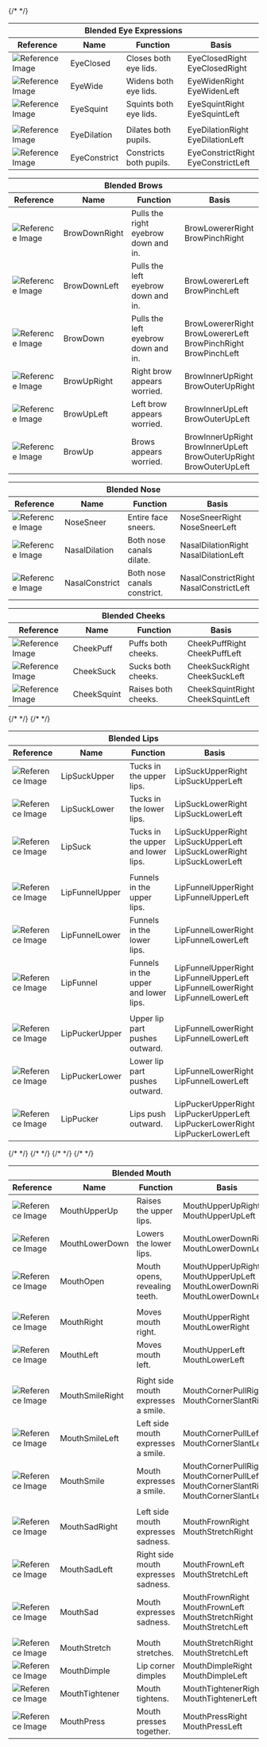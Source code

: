
<table>
    <thead>
        <tr>
            <th colspan="4">Blended Eye Expressions</th>
        </tr>
        <tr>
            <th className="table-ue-ref">Reference</th>
            <th className="table-ue-name">Name</th>
            <th className="table-ue-description">Function</th>
            <th className="table-ue-name">Basis</th>
        </tr>
    </thead>
    <tbody>
        <tr>
            <td><img src={require("@site/docs/tutorial-avatars/tutorial-avatars-extras/img/avatar/avatar_ref_eyeclosed.png").default} style={{width: 192}} alt="Reference Image" /></td>
            <td>EyeClosed</td>
            <td><ContextModal src={require('./unified-explanations/eye/_eye_closed.mdx').default}>Closes both eye lids.</ContextModal></td>
            <td>EyeClosedRight<br/>EyeClosedRight</td>
        </tr>
        <tr>
            <td><img src={require("@site/docs/tutorial-avatars/tutorial-avatars-extras/img/avatar/avatar_ref_eyewide.png").default} style={{width: 192}} alt="Reference Image" /></td>
            <td>EyeWide</td>
            <td><ContextModal src={require('./unified-explanations/eye/_eye_widen.mdx').default}>Widens both eye lids.</ContextModal></td>
            <td>EyeWidenRight<br/>EyeWidenLeft</td>
        </tr>
        <tr>
            <td><img src={require("@site/docs/tutorial-avatars/tutorial-avatars-extras/img/avatar/avatar_ref_eyesquint.png").default} style={{width: 192}} alt="Reference Image" /></td>
            <td>EyeSquint</td>
            <td><ContextModal src={require('./unified-explanations/eye/_eye_squint.mdx').default}>Squints both eye lids.</ContextModal></td>
            <td>EyeSquintRight<br/>EyeSquintLeft</td>
        </tr>
        {/* <tr>
            <td></td>
            <td></td>
            <td></td>
            <td></td>
        </tr> */}
        <tr>
            <td><img src={require("@site/docs/tutorial-avatars/tutorial-avatars-extras/img/avatar/avatar_ref_eyedilation.png").default} style={{width: 192}} alt="Reference Image" /></td>
            <td>EyeDilation</td>
            <td><ContextModal src={require('./unified-explanations/eye/_eye_dilators.mdx').default}>Dilates both pupils.</ContextModal></td>
            <td>EyeDilationRight<br/>EyeDilationLeft</td>
        </tr>
        <tr>
            <td><img src={require("@site/docs/tutorial-avatars/tutorial-avatars-extras/img/avatar/avatar_ref_eyeconstrict.png").default} style={{width: 192}} alt="Reference Image" /></td>
            <td>EyeConstrict</td>
            <td><ContextModal src={require('./unified-explanations/eye/_eye_dilators.mdx').default}>Constricts both pupils.</ContextModal></td>
            <td>EyeConstrictRight<br/>EyeConstrictLeft</td>
        </tr>
    </tbody>
</table>

<table>
    <thead>
        <tr>
            <th colspan="4">Blended Brows</th>
        </tr>
        <tr>
            <th className="table-ue-ref">Reference</th>
            <th className="table-ue-name">Name</th>
            <th className="table-ue-description">Function</th>
            <th className="table-ue-name">Basis</th>
        </tr>
    </thead>
    <tbody>
        <tr>
            <td><img src={require("@site/docs/tutorial-avatars/tutorial-avatars-extras/img/avatar/avatar_ref_browdownright.png").default} style={{width: 192}} alt="Reference Image" /></td>
            <td>BrowDownRight</td>
            <td><ContextModal src={require('./unified-explanations/brow/_brow_down.mdx').default}>Pulls the right eyebrow down and in.</ContextModal></td>
            <td>BrowLowererRight<br/>BrowPinchRight</td>
        </tr>
        <tr>
            <td><img src={require("@site/docs/tutorial-avatars/tutorial-avatars-extras/img/avatar/avatar_ref_browdownleft.png").default} style={{width: 192}} alt="Reference Image" /></td>
            <td>BrowDownLeft</td>
            <td><ContextModal src={require('./unified-explanations/brow/_brow_down.mdx').default}>Pulls the left eyebrow down and in.</ContextModal></td>
            <td>BrowLowererLeft<br/>BrowPinchLeft</td>
        </tr>
        <tr>
            <td><img src={require("@site/docs/tutorial-avatars/tutorial-avatars-extras/img/avatar/avatar_ref_browdown.png").default} style={{width: 192}} alt="Reference Image" /></td>
            <td>BrowDown</td>
            <td><ContextModal src={require('./unified-explanations/brow/_brow_down.mdx').default}>Pulls the left eyebrow down and in.</ContextModal></td>
            <td>BrowLowererRight<br/>BrowLowererLeft<br/>BrowPinchRight<br/>BrowPinchLeft</td>
        </tr>
        <tr>
            <td><img src={require("@site/docs/tutorial-avatars/tutorial-avatars-extras/img/avatar/avatar_ref_browupright.png").default} style={{width: 192}} alt="Reference Image" /></td>
            <td>BrowUpRight</td>
            <td><ContextModal src={require('./unified-explanations/brow/_brow_up.mdx').default}>Right brow appears worried.</ContextModal></td>
            <td>BrowInnerUpRight<br/>BrowOuterUpRight</td>
        </tr>
        <tr>
            <td><img src={require("@site/docs/tutorial-avatars/tutorial-avatars-extras/img/avatar/avatar_ref_browupleft.png").default} style={{width: 192}} alt="Reference Image" /></td>
            <td>BrowUpLeft</td>
            <td><ContextModal src={require('./unified-explanations/brow/_brow_up.mdx').default}>Left brow appears worried.</ContextModal></td>
            <td>BrowInnerUpLeft<br/>BrowOuterUpLeft</td>
        </tr>
        <tr>
            <td><img src={require("@site/docs/tutorial-avatars/tutorial-avatars-extras/img/avatar/avatar_ref_browup.png").default} style={{width: 192}} alt="Reference Image" /></td>
            <td>BrowUp</td>
            <td><ContextModal src={require('./unified-explanations/brow/_brow_up.mdx').default}>Brows appears worried.</ContextModal></td>
            <td>BrowInnerUpRight<br/>BrowInnerUpLeft<br/>BrowOuterUpRight<br/>BrowOuterUpLeft</td>
        </tr>
    </tbody>
</table>

<table>
    <thead>
        <tr>
            <th colspan="4">Blended Nose</th>
        </tr>
        <tr>
            <th className="table-ue-ref">Reference</th>
            <th className="table-ue-name">Name</th>
            <th className="table-ue-description">Function</th>
            <th className="table-ue-name">Basis</th>
        </tr>
    </thead>
    <tbody>
        <tr>
            <td><img src={require("@site/docs/tutorial-avatars/tutorial-avatars-extras/img/avatar/avatar_ref_nosesneer.png").default} style={{width: 192}} alt="Reference Image" /></td>
            <td>NoseSneer</td>
            <td><ContextModal src={require('./unified-explanations/nose/_nose_sneer.mdx').default}>Entire face sneers.</ContextModal></td>
            <td>NoseSneerRight<br/>NoseSneerLeft</td>
        </tr>
        <tr>
            <td><img src={require("@site/docs/tutorial-avatars/tutorial-avatars-extras/img/avatar/avatar_ref_nasaldilation.png").default} style={{width: 192}} alt="Reference Image" /></td>
            <td>NasalDilation</td>
            <td><ContextModal src={require('./unified-explanations/nose/_nose_dilators.mdx').default}>Both nose canals dilate.</ContextModal></td>
            <td>NasalDilationRight<br/>NasalDilationLeft</td>
        </tr>
        <tr>
            <td><img src={require("@site/docs/tutorial-avatars/tutorial-avatars-extras/img/avatar/avatar_ref_nasalconstrict.png").default} style={{width: 192}} alt="Reference Image" /></td>
            <td>NasalConstrict</td>
            <td><ContextModal src={require('./unified-explanations/nose/_nose_dilators.mdx').default}>Both nose canals constrict.</ContextModal></td>
            <td>NasalConstrictRight<br/>NasalConstrictLeft</td>
        </tr>
    </tbody>
</table>
<table>
    <thead>
        <tr>
            <th colspan="4">Blended Cheeks</th>
        </tr>
        <tr>
            <th className="table-ue-ref">Reference</th>
            <th className="table-ue-name">Name</th>
            <th className="table-ue-description">Function</th>
            <th className="table-ue-name">Basis</th>
        </tr>
    </thead>
    <tbody>
        <tr>
            <td><img src={require("@site/docs/tutorial-avatars/tutorial-avatars-extras/img/avatar/avatar_ref_cheekpuff.png").default} style={{width: 192}} alt="Reference Image" /></td>
            <td>CheekPuff</td>
            <td><ContextModal src={require('./unified-explanations/cheek/_cheek_puff.mdx').default}>Puffs both cheeks.</ContextModal></td>
            <td>CheekPuffRight<br/>CheekPuffLeft</td>
        </tr>
        <tr>
            <td><img src={require("@site/docs/tutorial-avatars/tutorial-avatars-extras/img/avatar/avatar_ref_cheeksuck.png").default} style={{width: 192}} alt="Reference Image" /></td>
            <td>CheekSuck</td>
            <td><ContextModal src={require('./unified-explanations/cheek/_cheek_suck.mdx').default}>Sucks both cheeks.</ContextModal></td>
            <td>CheekSuckRight<br/>CheekSuckLeft</td>
        </tr>
        <tr>
            <td><img src={require("@site/docs/tutorial-avatars/tutorial-avatars-extras/img/avatar/avatar_ref_cheeksquint.png").default} style={{width: 192}} alt="Reference Image" /></td>
            <td>CheekSquint</td>
            <td><ContextModal src={require('./unified-explanations/cheek/_cheek_squint.mdx').default}>Raises both cheeks.</ContextModal></td>
            <td>CheekSquintRight<br/>CheekSquintLeft</td>
        </tr>
    </tbody>
</table>
<table>
    <thead>
        <tr>
            <th colspan="4">Blended Lips</th>
        </tr>
        <tr>
            <th className="table-ue-ref">Reference</th>
            <th className="table-ue-name">Name</th>
            <th className="table-ue-description">Function</th>
            <th className="table-ue-name">Basis</th>
        </tr>
    </thead>
    <tbody>
        <tr>
            <td><img src={require("@site/docs/tutorial-avatars/tutorial-avatars-extras/img/avatar/avatar_ref_lipsuckupper.png").default} style={{width: 192}} alt="Reference Image" /></td>
            <td>LipSuckUpper</td>
            <td><ContextModal src={require('./unified-explanations/lip/_lip_suck.mdx').default}>Tucks in the upper lips.</ContextModal></td>
            <td>LipSuckUpperRight<br/>LipSuckUpperLeft</td>
        </tr>
        <tr>
            <td><img src={require("@site/docs/tutorial-avatars/tutorial-avatars-extras/img/avatar/avatar_ref_lipsucklower.png").default} style={{width: 192}} alt="Reference Image" /></td>
            <td>LipSuckLower</td>
            <td><ContextModal src={require('./unified-explanations/lip/_lip_suck.mdx').default}>Tucks in the lower lips.</ContextModal></td>
            <td>LipSuckLowerRight<br/>LipSuckLowerLeft</td>
        </tr>
        <tr>
            <td><img src={require("@site/docs/tutorial-avatars/tutorial-avatars-extras/img/avatar/avatar_ref_lipsuck.png").default} style={{width: 192}} alt="Reference Image" /></td>
            <td>LipSuck</td>
            <td><ContextModal src={require('./unified-explanations/lip/_lip_suck.mdx').default}>Tucks in the upper and lower lips.</ContextModal></td>
            <td>LipSuckUpperRight<br/>LipSuckUpperLeft<br/>LipSuckLowerRight<br/>LipSuckLowerLeft</td>
        </tr>
        {/* <tr>
            <td></td>
            <td></td>
            <td></td>
            <td></td>
        </tr> */}
        <tr>
            <td><img src={require("@site/docs/tutorial-avatars/tutorial-avatars-extras/img/avatar/avatar_ref_lipfunnelupper.png").default} style={{width: 192}} alt="Reference Image" /></td>
            <td>LipFunnelUpper</td>
            <td><ContextModal src={require('./unified-explanations/lip/_lip_funnel.mdx').default}>Funnels in the upper lips.</ContextModal></td>
            <td>LipFunnelUpperRight<br/>LipFunnelUpperLeft</td>
        </tr>
        <tr>
            <td><img src={require("@site/docs/tutorial-avatars/tutorial-avatars-extras/img/avatar/avatar_ref_lipfunnellower.png").default} style={{width: 192}} alt="Reference Image" /></td>
            <td>LipFunnelLower</td>
            <td><ContextModal src={require('./unified-explanations/lip/_lip_funnel.mdx').default}>Funnels in the lower lips.</ContextModal></td>
            <td>LipFunnelLowerRight<br/>LipFunnelLowerLeft</td>
        </tr>
        <tr>
            <td><img src={require("@site/docs/tutorial-avatars/tutorial-avatars-extras/img/avatar/avatar_ref_lipfunnel.png").default} style={{width: 192}} alt="Reference Image" /></td>
            <td>LipFunnel</td>
            <td><ContextModal src={require('./unified-explanations/lip/_lip_funnel.mdx').default}>Funnels in the upper and lower lips.</ContextModal></td>
            <td>LipFunnelUpperRight<br/>LipFunnelUpperLeft<br/>LipFunnelLowerRight<br/>LipFunnelLowerLeft</td>
        </tr>
        {/* <tr>
            <td></td>
            <td></td>
            <td></td>
            <td></td>
        </tr> */}
        <tr>
            <td><img src={require("@site/docs/tutorial-avatars/tutorial-avatars-extras/img/avatar/avatar_ref_lippuckerupper.png").default} style={{width: 192}} alt="Reference Image" /></td>
            <td>LipPuckerUpper</td>
            <td><ContextModal src={require('./unified-explanations/lip/_lip_pucker.mdx').default}>Upper lip part pushes outward.</ContextModal></td>
            <td>LipFunnelLowerRight<br/>LipFunnelLowerLeft</td>
        </tr>
        <tr>
            <td><img src={require("@site/docs/tutorial-avatars/tutorial-avatars-extras/img/avatar/avatar_ref_lippuckerlower.png").default} style={{width: 192}} alt="Reference Image" /></td>
            <td>LipPuckerLower</td>
            <td><ContextModal src={require('./unified-explanations/lip/_lip_pucker.mdx').default}>Lower lip part pushes outward.</ContextModal></td>
            <td>LipFunnelLowerRight<br/>LipFunnelLowerLeft</td>
        </tr>
        <tr>
            <td><img src={require("@site/docs/tutorial-avatars/tutorial-avatars-extras/img/avatar/avatar_ref_lippucker.png").default} style={{width: 192}} alt="Reference Image" /></td>
            <td>LipPucker</td>
            <td><ContextModal src={require('./unified-explanations/lip/_lip_pucker.mdx').default}>Lips push outward.</ContextModal></td>
            <td>LipPuckerUpperRight<br/>LipPuckerUpperLeft<br/>LipPuckerLowerRight<br/>LipPuckerLowerLeft</td>
        </tr>
    </tbody>
</table>
<table>
    <thead>
        <tr>
            <th colspan="4">Blended Mouth</th>
        </tr>
        <tr>
            <th className="table-ue-ref">Reference</th>
            <th className="table-ue-name">Name</th>
            <th className="table-ue-description">Function</th>
            <th className="table-ue-name">Basis</th>
        </tr>
    </thead>
    <tbody>
        <tr>
            <td><img src={require("@site/docs/tutorial-avatars/tutorial-avatars-extras/img/avatar/avatar_ref_mouthupperup.png").default} style={{width: 192}} alt="Reference Image" /></td>
            <td>MouthUpperUp</td>
            <td><ContextModal src={require('./unified-explanations/mouth/_mouth_upper_up.mdx').default}>Raises the upper lips.</ContextModal></td>
            <td>MouthUpperUpRight<br/>MouthUpperUpLeft</td>
        </tr>
        <tr>
            <td><img src={require("@site/docs/tutorial-avatars/tutorial-avatars-extras/img/avatar/avatar_ref_mouthlowerdown.png").default} style={{width: 192}} alt="Reference Image" /></td>
            <td>MouthLowerDown</td>
            <td><ContextModal src={require('./unified-explanations/mouth/_mouth_lower_down.mdx').default}>Lowers the lower lips.</ContextModal></td>
            <td>MouthLowerDownRight<br/>MouthLowerDownLeft</td>
        </tr>
        <tr>
            <td><img src={require("@site/docs/tutorial-avatars/tutorial-avatars-extras/img/avatar/avatar_ref_mouthopen.png").default} style={{width: 192}} alt="Reference Image" /></td>
            <td>MouthOpen</td>
            <td>Mouth opens, revealing teeth.</td>
            <td>MouthUpperUpRight<br/>MouthUpperUpLeft<br/>MouthLowerDownRight<br/>MouthLowerDownLeft</td>
        </tr>
        {/* <tr>
            <td></td>
            <td></td>
            <td></td>
            <td></td>
        </tr> */}
        <tr>
            <td><img src={require("@site/docs/tutorial-avatars/tutorial-avatars-extras/img/avatar/avatar_ref_mouthright.png").default} style={{width: 192}} alt="Reference Image" /></td>
            <td>MouthRight</td>
            <td>Moves mouth right.</td>
            <td>MouthUpperRight<br/>MouthLowerRight</td>
        </tr>
        <tr>
            <td><img src={require("@site/docs/tutorial-avatars/tutorial-avatars-extras/img/avatar/avatar_ref_mouthleft.png").default} style={{width: 192}} alt="Reference Image" /></td>
            <td>MouthLeft</td>
            <td><ContextModal src={require('./unified-explanations/mouth/_mouth_movement.mdx').default}>Moves mouth left.</ContextModal></td>
            <td>MouthUpperLeft<br/>MouthLowerLeft</td>
        </tr>
        {/* <tr>
            <td></td>
            <td></td>
            <td></td>
            <td></td>
        </tr> */}
        <tr>
            <td><img src={require("@site/docs/tutorial-avatars/tutorial-avatars-extras/img/avatar/avatar_ref_mouthsmileright.png").default} style={{width: 192}} alt="Reference Image" /></td>
            <td>MouthSmileRight</td>
            <td>Right side mouth expresses a smile.</td>
            <td>MouthCornerPullRight<br/>MouthCornerSlantRight</td>
        </tr>
        <tr>
            <td><img src={require("@site/docs/tutorial-avatars/tutorial-avatars-extras/img/avatar/avatar_ref_mouthsmileleft.png").default} style={{width: 192}} alt="Reference Image" /></td>
            <td>MouthSmileLeft</td>
            <td>Left side mouth expresses a smile.</td>
            <td>MouthCornerPullLeft<br/>MouthCornerSlantLeft</td>
        </tr>
        <tr>
            <td><img src={require("@site/docs/tutorial-avatars/tutorial-avatars-extras/img/avatar/avatar_ref_mouthsmile.png").default} style={{width: 192}} alt="Reference Image" /></td>
            <td>MouthSmile</td>
            <td>Mouth expresses a smile.</td>
            <td>MouthCornerPullRight<br/>MouthCornerPullLeft<br/>MouthCornerSlantRight<br/>MouthCornerSlantLeft</td>
        </tr>
        {/* <tr>
            <td></td>
            <td></td>
            <td></td>
            <td></td>
        </tr> */}
        <tr>
            <td><img src={require("@site/docs/tutorial-avatars/tutorial-avatars-extras/img/avatar/avatar_ref_mouthsadright.png").default} style={{width: 192}} alt="Reference Image" /></td>
            <td>MouthSadRight</td>
            <td>Left side mouth expresses sadness.</td>
            <td>MouthFrownRight<br/>MouthStretchRight</td>
        </tr>
        <tr>
            <td><img src={require("@site/docs/tutorial-avatars/tutorial-avatars-extras/img/avatar/avatar_ref_mouthsadleft.png").default} style={{width: 192}} alt="Reference Image" /></td>
            <td>MouthSadLeft</td>
            <td>Right side mouth expresses sadness.</td>
            <td>MouthFrownLeft<br/>MouthStretchLeft</td>
        </tr>
        <tr>
            <td><img src={require("@site/docs/tutorial-avatars/tutorial-avatars-extras/img/avatar/avatar_ref_mouthsad.png").default} style={{width: 192}} alt="Reference Image" /></td>
            <td>MouthSad</td>
            <td>Mouth expresses sadness.</td>
            <td>MouthFrownRight<br/>MouthFrownLeft<br/>MouthStretchRight<br/>MouthStretchLeft</td>
        </tr>
        {/* <tr>
            <td></td>
            <td></td>
            <td></td>
            <td></td>
        </tr> */}
        <tr>
            <td><img src={require("@site/docs/tutorial-avatars/tutorial-avatars-extras/img/avatar/avatar_ref_mouthstretch.png").default} style={{width: 192}} alt="Reference Image" /></td>
            <td>MouthStretch</td>
            <td><ContextModal src={require('./unified-explanations/mouth/_mouth_stretch.mdx').default}>Mouth stretches.</ContextModal></td>
            <td>MouthStretchRight<br/>MouthStretchLeft</td>
        </tr>
        <tr>
            <td><img src={require("@site/docs/tutorial-avatars/tutorial-avatars-extras/img/avatar/avatar_ref_mouthdimple.png").default} style={{width: 192}} alt="Reference Image" /></td>
            <td>MouthDimple</td>
            <td><ContextModal src={require('./unified-explanations/mouth/_mouth_dimple.mdx').default}>Lip corner dimples</ContextModal></td>
            <td>MouthDimpleRight<br/>MouthDimpleLeft</td>
        </tr>
        <tr>
            <td><img src={require("@site/docs/tutorial-avatars/tutorial-avatars-extras/img/avatar/avatar_ref_mouthtightener.png").default} style={{width: 192}} alt="Reference Image" /></td>
            <td>MouthTightener</td>
            <td><ContextModal src={require('./unified-explanations/mouth/_mouth_tightener.mdx').default}>Mouth tightens.</ContextModal></td>
            <td>MouthTightenerRight<br/>MouthTightenerLeft</td>
        </tr>
        <tr>
            <td><img src={require("@site/docs/tutorial-avatars/tutorial-avatars-extras/img/avatar/avatar_ref_mouthpress.png").default} style={{width: 192}} alt="Reference Image" /></td>
            <td>MouthPress</td>
            <td><ContextModal src={require('./unified-explanations/mouth/_mouth_press.mdx').default}>Mouth presses together.</ContextModal></td>
            <td>MouthPressRight<br/>MouthPressLeft</td>
        </tr>
    </tbody>
</table>


<OneExplain/>
<TwoExplain/>